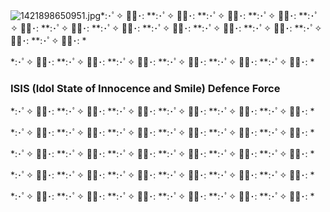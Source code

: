 <p style="text-align: center;">
[[File:1421898650951.jpg|left]]*:･ﾟ✧ ✧ﾟ･: **:･ﾟ✧ ✧ﾟ･: **:･ﾟ✧ ✧ﾟ･: **:･ﾟ✧ ✧ﾟ･: **:･ﾟ✧ ✧ﾟ･: **:･ﾟ✧ ✧ﾟ･: *<nowiki>*:</nowiki>･ﾟ✧ ✧ﾟ･: **:･ﾟ✧ ✧ﾟ･: **:･ﾟ✧ ✧ﾟ･: **:･ﾟ✧ ✧ﾟ･: **:･ﾟ✧ ✧ﾟ･: **:･ﾟ✧ ✧ﾟ･: *</p>
<nowiki>*:</nowiki>･ﾟ✧ ✧ﾟ･: **:･ﾟ✧ ✧ﾟ･: **:･ﾟ✧ ✧ﾟ･: **:･ﾟ✧ ✧ﾟ･: **:･ﾟ✧ ✧ﾟ･: **:･ﾟ✧ ✧ﾟ･: *

==='''ISIS (Idol State of Innocence and Smile) Defence Force'''===
<nowiki>*:</nowiki>･ﾟ✧ ✧ﾟ･: **:･ﾟ✧ ✧ﾟ･: **:･ﾟ✧ ✧ﾟ･: **:･ﾟ✧ ✧ﾟ･: **:･ﾟ✧ ✧ﾟ･: **:･ﾟ✧ ✧ﾟ･: *

<nowiki>*:</nowiki>･ﾟ✧ ✧ﾟ･: **:･ﾟ✧ ✧ﾟ･: **:･ﾟ✧ ✧ﾟ･: **:･ﾟ✧ ✧ﾟ･: **:･ﾟ✧ ✧ﾟ･: **:･ﾟ✧ ✧ﾟ･: *

<nowiki>*:</nowiki>･ﾟ✧ ✧ﾟ･: **:･ﾟ✧ ✧ﾟ･: **:･ﾟ✧ ✧ﾟ･: **:･ﾟ✧ ✧ﾟ･: **:･ﾟ✧ ✧ﾟ･: **:･ﾟ✧ ✧ﾟ･: *

<nowiki>*:</nowiki>･ﾟ✧ ✧ﾟ･: **:･ﾟ✧ ✧ﾟ･: **:･ﾟ✧ ✧ﾟ･: **:･ﾟ✧ ✧ﾟ･: **:･ﾟ✧ ✧ﾟ･: **:･ﾟ✧ ✧ﾟ･: *

<nowiki>*:</nowiki>･ﾟ✧ ✧ﾟ･: **:･ﾟ✧ ✧ﾟ･: **:･ﾟ✧ ✧ﾟ･: **:･ﾟ✧ ✧ﾟ･: **:･ﾟ✧ ✧ﾟ･: **:･ﾟ✧ ✧ﾟ･: *
